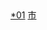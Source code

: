 [[Category:攀枝花行政区划|*01]]
[[Category:四川各市州县级行政区|市]]
{{catmore|攀枝花市|四川省攀枝花市}}
<br>{{hideh
|Head = 攀枝花各区县所辖乡镇与街道
|FrameStyle   = border:solid 1px #0000ff;
|HeadStyle    = text-align:left;background:transparent;
|ContentStyle = background: #FFFFE0;
}}
{{edit|Template:攀枝花市东区行政区划}}{{攀枝花市东区行政区划}}
{{edit|Template:攀枝花市西区行政区划}}{{攀枝花市西区行政区划}}
{{edit|Template:攀枝花市仁和区行政区划}}{{攀枝花市仁和区行政区划}}
{{edit|Template:米易县行政区划}}{{米易县行政区划}}
{{edit|Template:盐边县行政区划}}{{盐边县行政区划}}
{{hidef}}